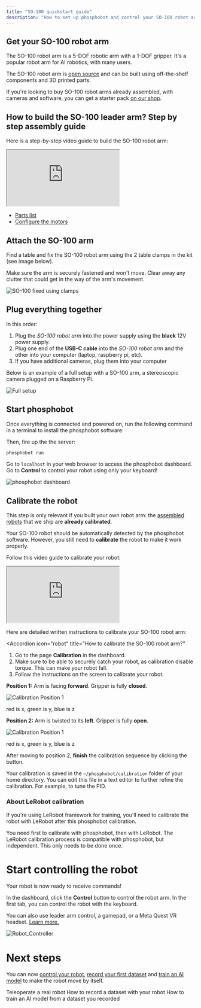 ```yaml
---
title: "SO-100 quickstart guide"
description: "How to set up phosphobot and control your SO-100 robot arm"
---
```





## Get your SO-100 robot arm

The SO-100 robot arm is a 5-DOF robotic arm with a 1-DOF gripper. It's a popular robot arm for AI robotics, with many users.

The SO-100 robot arm is [open source](https://github.com/TheRobotStudio/SO-ARM100) and can be built using off-the-shelf components and 3D printed parts.

If you're looking to buy SO-100 robot arms already assembled, with cameras and software, you can get a starter pack [on our shop](https://robots.phospho.ai).

## How to build the SO-100 leader arm? Step by step assembly guide

Here is a step-by-step video guide to build the SO-100 robot arm:

<iframe 
    className="w-full aspect-video"
    src="https://www.youtube.com/embed/PG_EJAeNRfM?si=9Os1gIoxBngeY5l5" 
    title="YouTube video player" allow="accelerometer; autoplay; clipboard-write; encrypted-media; gyroscope; picture-in-picture; web-share" 
    referrerPolicy="strict-origin-when-cross-origin" 
    allowFullScreen>
</iframe>

- [Parts list](https://github.com/TheRobotStudio/SO-ARM100)
- [Configure the motors](https://github.com/phospho-app/phosphobot/tree/main/scripts/feetech)

## Attach the SO-100 arm

Find a table and fix the SO-100 robot arm using the 2 table clamps in the kit (see image below). 

<Warning>Make sure the arm is securely fastened and won't move. Clear away any clutter that could get in the way of the arm's movement.</Warning>

![SO-100 fixed using clamps](/assets/so100clamps.jpg)

## Plug everything together

In this order:

1. Plug the _SO-100 robot arm_ into the power supply using the **black** 12V power supply.
2. Plug one end of the **USB-C cable** into the _SO-100 robot arm_ and the other into your computer (laptop, raspberry pi, etc).
3. If you have additional cameras, plug them into your computer

Below is an example of a full setup with a SO-100 arm, a stereoscopic camera plugged on a Raspberry Pi.

![Full setup](/assets/pdk1_plugged.jpg)

## Start phosphobot

Once everything is connected and powered on, run the following command in a terminal to install the phosphobot software:

<InstallCode/>

Then, fire up the the server:

```bash
phosphobot run
```

Go to `localhost` in your web browser to access the phosphobot dashboard. Go to **Control** to control your robot using only your keyboard!

![phosphobot dashboard](/assets/phosphobot-dashboard.png)

## Calibrate the robot

<Info>This step is only relevant if you built your own robot arm: the [assembled robots](https://robots.phospho.ai) that we ship are **already calibrated**.</Info>

Your SO-100 robot should be automatically detected by the phosphobot software. However, you still need to **calibrate** the robot to make it work properly.

Follow this video guide to calibrate your robot:

<iframe 
    className="w-full aspect-video"
    src="https://www.youtube.com/embed/65DW8yLcRmM?si=0zVg_dhMWxzpmKiH" 
    title="YouTube video player" allow="accelerometer; autoplay; clipboard-write; encrypted-media; gyroscope; picture-in-picture; web-share" 
    referrerPolicy="strict-origin-when-cross-origin" 
    allowFullScreen>
</iframe>

Here are detailed written instructions to calibrate your SO-100 robot arm:

<Accordion
icon="robot"
title="How to calibrate the SO-100 robot arm?"
>
1. Go to the page **Calibration** in the dashboard.
2. Make sure to be able to securely catch your robot, as calibration disable torque. This can make your robot fall.
3. Follow the instructions on the screen to calibrate your robot.


**Position 1:** Arm is facing **forward**. Gripper is fully **closed**. 

![Calibration Position 1](/assets/Calibration-position-1.jpg)

red is x, green is y, blue is z

**Position 2:** Arm is twisted to its **left**. Gripper is fully **open**.

![Calibration Position 1](/assets/Calibration-position-2.jpg)

red is x, green is y, blue is z

After moving to position 2, **finish** the calibration sequence by clicking the button. 

</Accordion>

Your calibration is saved in the `~/phosphobot/calibration` folder of your home directory. You can edit this file in a text editor to further refine the calibration. For example, to tune the PID. 

### About LeRobot calibration 

If you're using LeRobot framework for training, you'll need to calibrate the robot with LeRobot after this phosphobot calibration. 

You need first to calibrate with phosphobot, then with LeRobot. The LeRobot calibration process is compatible with phosphobot, but independent. This only needs to be done once. 


# Start controlling the robot

Your robot is now ready to receive commands! 

In the dashboard, click the **Control** button to control the robot arm. In the first tab, you can control the robot with the keyboard. 

You can also use leader arm control, a gamepad, or a Meta Quest VR headset. [Learn more.](/basic-usage/teleop")

![Robot_Controller](/assets/controll_schema.png)


# Next steps

You can now [control your robot](/basic-usage/teleop), [record your first dataset](/basic-usage/dataset-recording) and [train an AI model](/basic-usage/training) to make the robot move by itself.

<CardGroup>
<Card
  title="Control your robot"
  icon="gamepad"
  iconType="regular"
  href="/basic-usage/teleop"
>
  Teleoperate a real robot
</Card>
<Card
  title="Record a dataset"
  icon="database"
  iconType="regular"
  href="/basic-usage/dataset-recording"
>
  How to record a dataset with your robot
</Card>
<Card
  title="Train an AI model"
  icon="brain"
  iconType="regular"
  href="/basic-usage/training"
>
  How to train an AI model from a dataset you recorded
</Card>
</CardGroup>
